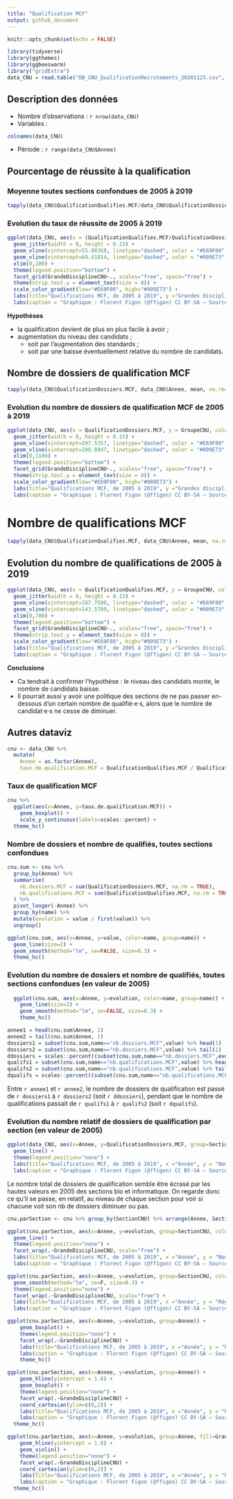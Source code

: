 ```yaml
---
title: "Qualification MCF"
output: github_document
---
```


```r
knitr::opts_chunk$set(echo = FALSE)

library(tidyverse)
library(ggthemes)
library(ggbeeswarm)
library("gridExtra")
data_CNU = read.table("DB_CNU_QualificationRecrutements_20201123.csv", h=T, sep=";")
```


## Description des données 

- Nombre d'observations : `r nrow(data_CNU)`
- Variables : 
```r
colnames(data_CNU)
```
- Période : `r range(data_CNU$Annee)`


## Pourcentage de réussite à la qualification

### Moyenne toutes sections confondues de 2005 à 2019
```r
tapply(data_CNU$QualificationQualifies.MCF/data_CNU$QualificationDossiers.MCF, data_CNU$Annee, mean, na.rm=T)
```

### Evolution du taux de réussite de 2005 à 2019
```r
ggplot(data_CNU, aes(x = (QualificationQualifies.MCF/QualificationDossiers.MCF)*100, y = GroupeCNU, color=Annee)) +
  geom_jitter(width = 0, height = 0.15) +
  geom_vline(xintercept=55.88368, linetype="dashed", color = "#E69F00", size=0.8) + 
  geom_vline(xintercept=69.41814, linetype="dashed", color = "#009E73", size=0.8) +
  xlim(0,100) +
  theme(legend.position="bottom") +
  facet_grid(GrandeDisciplineCNU~., scales="free", space="free") +
  theme(strip.text.y = element_text(size = 8)) +
  scale_color_gradient(low="#E69F00", high="#009E73") +
  labs(title="Qualifications MCF, de 2005 à 2019", y ="Grandes disciplines CNU", x = "Pourcentage de réussite à la qualification (%)") +
  labs(caption = "Graphique : Florent Figon (@ffigon) CC BY-SA – Sources : DGRH MESRI")
```

**Hypothèses**

- la qualification devient de plus en plus facile à avoir ;
- augmentation du niveau des candidats ;
  + soit par l'augmentation des standards ;
  + soit par une baisse éventuellement relative du nombre de candidats.

## Nombre de dossiers de qualification MCF
```r
tapply(data_CNU$QualificationDossiers.MCF, data_CNU$Annee, mean, na.rm=T)
```

### Evolution du nombre de dossiers de qualification MCF de 2005 à 2019
```r
ggplot(data_CNU, aes(x = QualificationDossiers.MCF, y = GroupeCNU, color=Annee)) +
  geom_jitter(width = 0, height = 0.15) +
  geom_vline(xintercept=297.5357, linetype="dashed", color = "#E69F00", size=0.8) + 
  geom_vline(xintercept=208.8947, linetype="dashed", color = "#009E73", size=0.8) +
  xlim(0,1100) +
  theme(legend.position="bottom") +
  facet_grid(GrandeDisciplineCNU~., scales="free", space="free") +
  theme(strip.text.y = element_text(size = 8)) +
  scale_color_gradient(low="#E69F00", high="#009E73") +
  labs(title="Qualifications MCF, de 2005 à 2019", y ="Grandes disciplines CNU", x = "Nombre de dossiers de qualification") +
  labs(caption = "Graphique : Florent Figon (@ffigon) CC BY-SA – Sources : DGRH MESRI")
```


# Nombre de qualifications MCF
```r
tapply(data_CNU$QualificationQualifies.MCF, data_CNU$Annee, mean, na.rm=T)
```

## Evolution du nombre de qualifications de 2005 à 2019
```r
ggplot(data_CNU, aes(x = QualificationQualifies.MCF, y = GroupeCNU, color=Annee)) +
  geom_jitter(width = 0, height = 0.15) +
  geom_vline(xintercept=167.7500, linetype="dashed", color = "#E69F00", size=0.8) + 
  geom_vline(xintercept=143.5789, linetype="dashed", color = "#009E73", size=0.8) +
  xlim(0,700) +
  theme(legend.position="bottom") +
  facet_grid(GrandeDisciplineCNU~., scales="free", space="free") +
  theme(strip.text.y = element_text(size = 8)) +
  scale_color_gradient(low="#E69F00", high="#009E73") +
  labs(title="Qualifications MCF, de 2005 à 2019", y ="Grandes disciplines CNU", x = "Nombre de qualifications") +
  labs(caption = "Graphique : Florent Figon (@ffigon) CC BY-SA – Sources : DGRH MESRI")
```

**Conclusions**  

- Ca tendrait à confirmer l'hypothèse : le niveau des candidats monte, le nombre de candidats baisse.
- Il pourrait aussi y avoir une politique des sections de ne pas passer en-dessous d'un certain nombre de qualifié·e·s, alors que le nombre de candidat·e·s ne cesse de diminuer.


## Autres dataviz
```r
cnu <- data_CNU %>%
  mutate(
    Annee = as.factor(Annee),
    taux.de.qualification.MCF = QualificationQualifies.MCF / QualificationDossiers.MCF)
```

### Taux de qualification MCF
```r
cnu %>%
  ggplot(aes(x=Annee, y=taux.de.qualification.MCF)) +
    geom_boxplot() +
    scale_y_continuous(labels=scales::percent) +
  theme_hc()
```

### Nombre de dossiers et nombre de qualifiés, toutes sections confondues
```r
cnu.sum <- cnu %>%
  group_by(Annee) %>%
  summarise(
    nb.dossiers.MCF = sum(QualificationDossiers.MCF, na.rm = TRUE),
    nb.qualifications.MCF = sum(QualificationQualifies.MCF, na.rm = TRUE)
  ) %>%
  pivot_longer(-Annee) %>%
  group_by(name) %>%
  mutate(evolution = value / first(value)) %>%
  ungroup()

ggplot(cnu.sum, aes(x=Annee, y=value, color=name, group=name)) +
  geom_line(size=2) +
  geom_smooth(method="lm", se=FALSE, size=0.3) +
  theme_hc()
```

### Evolution du nombre de dossiers et nombre de qualifiés, toutes sections confondues (en valeur de 2005)
```r
  ggplot(cnu.sum, aes(x=Annee, y=evolution, color=name, group=name)) +
    geom_line(size=2) +
    geom_smooth(method="lm", se=FALSE, size=0.3) +
    theme_hc()
```

```r
annee1 = head(cnu.sum$Annee, 1)
annee2 = tail(cnu.sum$Annee, 1)
dossiers1 = subset(cnu.sum,name=="nb.dossiers.MCF",value) %>% head(1)
dossiers2 = subset(cnu.sum,name=="nb.dossiers.MCF",value) %>% tail(1)
ddossiers = scales::percent((subset(cnu.sum,name=="nb.dossiers.MCF",evolution) %>% tail(1)-1)[[1]])
qualifs1 = subset(cnu.sum,name=="nb.qualifications.MCF",value) %>% head(1)
qualifs2 = subset(cnu.sum,name=="nb.qualifications.MCF",value) %>% tail(1)
dqualifs = scales::percent((subset(cnu.sum,name=="nb.qualifications.MCF",evolution) %>% tail(1)-1)[[1]])
```

Entre `r annee1` et `r annee2`, le nombre de dossiers de qualification est passé de `r dossiers1` à `r dossiers2` (soit `r ddossiers`), pendant que le nombre de qualifications passait de `r qualifs1` à `r qualifs2` (soit `r dqualifs`).

### Evolution du nombre relatif de dossiers de qualification par section (en valeur de 2005)
```r
ggplot(data_CNU, aes(x=Annee, y=QualificationDossiers.MCF, group=SectionCNU, color=SectionCNU)) +
  geom_line() +
  theme(legend.position="none") +
  labs(title="Qualifications MCF, de 2005 à 2019", x ="Année", y = "Nombre de dossiers de qualification") +
  labs(caption = "Graphique : Florent Figon (@ffigon) CC BY-SA – Sources : DGRH MESRI")
```
Le nombre total de dossiers de qualification semble être écrasé par les hautes valeurs en 2005 des sections bio et informatique. On regarde donc ce qu'il se passe, en relatif, au niveau de chaque section pour voir si chacune voit son nb de dossiers diminuer ou pas.
```r
cnu.parSection <- cnu %>% group_by(SectionCNU) %>% arrange(Annee, SectionCNU.ID) %>% mutate(debut = first(QualificationDossiers.MCF)) %>% mutate(evolution = QualificationDossiers.MCF/debut) %>% ungroup()

ggplot(cnu.parSection, aes(x=Annee, y=evolution, group=SectionCNU, color=SectionCNU)) +
  geom_line() +
  theme(legend.position="none") +
  facet_wrap(.~GrandeDisciplineCNU, scale="free") +
  labs(title="Qualifications MCF, de 2005 à 2019", x ="Année", y = "Nombre relatif (vs 2005 par section) de dossiers de qualification") +
  labs(caption = "Graphique : Florent Figon (@ffigon) CC BY-SA – Sources : DGRH MESRI")
```

```r
ggplot(cnu.parSection, aes(x=Annee, y=evolution, group=SectionCNU, color=SectionCNU)) +
  geom_smooth(method="lm", se=F, size=0.3) +
  theme(legend.position="none") +
  facet_wrap(.~GrandeDisciplineCNU, scale="free") +
  labs(title="Qualifications MCF, de 2005 à 2019", x ="Année", y = "Régression linéaire du nombre relatif (vs 2005 par section) de dossiers de qualification") +
  labs(caption = "Graphique : Florent Figon (@ffigon) CC BY-SA – Sources : DGRH MESRI")
```

```r
ggplot(cnu.parSection, aes(x=Annee, y=evolution, group=Annee)) +
    geom_boxplot() +
    theme(legend.position="none") +
    facet_wrap(.~GrandeDisciplineCNU) +
    labs(title="Qualifications MCF, de 2005 à 2019", x ="Année", y = "Nombre relatif (vs 2005 par section) de dossiers de qualification") +
    labs(caption = "Graphique : Florent Figon (@ffigon) CC BY-SA – Sources : DGRH MESRI") +
    theme_hc()
```

```r
ggplot(cnu.parSection, aes(x=Annee, y=evolution, group=Annee)) +
    geom_hline(yintercept = 1.0) +
    geom_boxplot() +
    theme(legend.position="none") +
    facet_wrap(.~GrandeDisciplineCNU) +
    coord_cartesian(ylim=c(0,2)) +
    labs(title="Qualifications MCF, de 2005 à 2019", x ="Année", y = "Nombre relatif (vs 2005 par section) de dossiers de qualification") +
    labs(caption = "Graphique : Florent Figon (@ffigon) CC BY-SA – Sources : DGRH MESRI") +
  theme_hc()
```

```r
ggplot(cnu.parSection, aes(x=Annee, y=evolution, group=Annee, fill=GrandeDisciplineCNU)) +
    geom_hline(yintercept = 1.0) +
    geom_violin() +
    theme(legend.position="none") +
    facet_wrap(.~GrandeDisciplineCNU) +
    coord_cartesian(ylim=c(0,2)) +
    labs(title="Qualifications MCF, de 2005 à 2019", x ="Année", y = "Nombre relatif (vs 2005 par section) de dossiers de qualification") +
    labs(caption = "Graphique : Florent Figon (@ffigon) CC BY-SA – Sources : DGRH MESRI") +
  theme_hc()
```